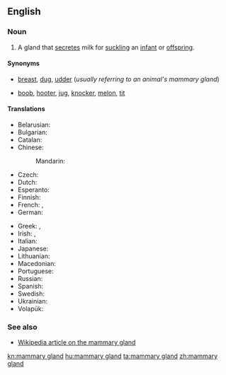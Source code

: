 ==English==
{{wikipedia}}

===Noun===
{{en-noun|head=[[mammary]] [[gland]]}}

# {{context|anatomy|lang=en}} A gland that [[secrete]]s milk for [[suckle|suckling]] an [[infant]] or [[offspring]].

====Synonyms====
* {{sense|standard}} [[breast]], [[dug]], [[udder]] (''usually referring to an animal's mammary gland'')
* {{sense|somewhat taboo slang, usually used of a woman's mammary gland}} [[boob]], [[hooter]], [[jug]], [[knocker]], [[melon]], [[tit]]<!--add more if you can think of any-->

====Translations====
{{trans-top|milk-secreting gland}}
* Belarusian: {{t|be|малочная жалеза|f|tr=malóčnaja žalezá|sc=Cyrl}}
* Bulgarian: {{t|bg|млечна жлеза|f|tr=mléčna žlezá|sc=Cyrl}}
* Catalan: {{t|ca|glàndula mamària|f}}
* Chinese:
*: Mandarin: {{t+|cmn|乳腺|tr=rǔxiàn|sc=Hani}}
* Czech: {{t|cs|mléčná žláza|f}}
* Dutch: {{t+|nl|melkklier|f}}
* Esperanto: {{t|eo|laktoglando}}
* Finnish: {{t+|fi|maitorauhanen}}
* French: {{t|fr|glande mammaire|f}}, {{t+|fr|mamelle|f}}
* German: {{t+|de|Milchdrüse|f}}
{{trans-mid}}
* Greek: {{t|el|μαστικός αδένας|m|sc=Grek}}, {{t|el|μαζικός αδένας|m|sc=Grek}}
* Irish: {{t|ga|faireog bhainne|f}}, {{t|ga|faireog mhamach|f}}
* Italian: {{t|it|ghiandola mammaria|f}}
* Japanese: {{t|ja|乳腺|tr=にゅうせん, nyūsen|sc=Jpan}}
* Lithuanian: {{t|lt|pieno liauka|f}}
* Macedonian: {{t|mk|млечна жлезда|f|tr=mléčna žlézda}}
* Portuguese: {{t|pt|glândula mamária|f}}
* Russian: {{t+|ru|молочная железа|f|tr=molóčnaja železá|sc=Cyrl}}
* Spanish: {{t|es|glándula mamaria|f}}
* Swedish: {{t+|sv|mjölkkörtel|c}}
* Ukrainian: {{t|uk|молочна залоза|f|tr=molóčna zalozá|sc=Cyrl}}
* Volapük: {{t+|vo|dög}}
{{trans-bottom}}

===See also===
* [[w:mammary gland|Wikipedia article on the mammary gland]]

[[kn:mammary gland]]
[[hu:mammary gland]]
[[ta:mammary gland]]
[[zh:mammary gland]]